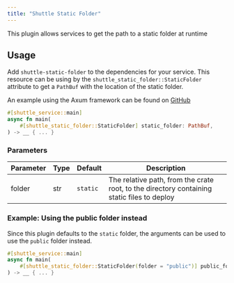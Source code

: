 ```yaml
---
title: "Shuttle Static Folder"
---
```


This plugin allows services to get the path to a static folder at runtime

## Usage
Add `shuttle-static-folder` to the dependencies for your service. This resource can be using by the `shuttle_static_folder::StaticFolder` attribute to get a `PathBuf` with the location of the static folder.

An example using the Axum framework can be found on [GitHub](https://github.com/shuttle-hq/examples/tree/main/axum/websocket)

``` rust
#[shuttle_service::main]
async fn main(
    #[shuttle_static_folder::StaticFolder] static_folder: PathBuf,
) -> __ { ... }
```

### Parameters
| Parameter | Type | Default  | Description                                                        |
|-----------|------|----------|--------------------------------------------------------------------|
| folder    | str  | `static` | The relative path, from the crate root, to the directory containing static files to deploy |

### Example: Using the public folder instead
Since this plugin defaults to the `static` folder, the arguments can be used to use the `public` folder instead.

``` rust
#[shuttle_service::main]
async fn main(
    #[shuttle_static_folder::StaticFolder(folder = "public")] public_folder: PathBuf,
) -> __ { ... }
```
